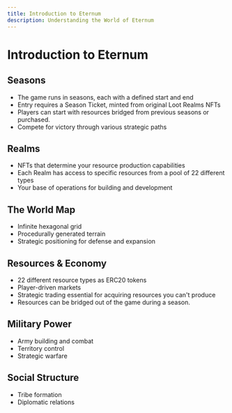```yaml
---
title: Introduction to Eternum
description: Understanding the World of Eternum
---
```


# Introduction to Eternum

## Seasons

- The game runs in seasons, each with a defined start and end
- Entry requires a Season Ticket, minted from original Loot Realms NFTs
- Players can start with resources bridged from previous seasons or purchased.
- Compete for victory through various strategic paths


## Realms

- NFTs that determine your resource production capabilities
- Each Realm has access to specific resources from a pool of 22 different types
- Your base of operations for building and development

## The World Map

- Infinite hexagonal grid
- Procedurally generated terrain
- Strategic positioning for defense and expansion

## Resources & Economy

- 22 different resource types as ERC20 tokens
- Player-driven markets
- Strategic trading essential for acquiring resources you can't produce
- Resources can be bridged out of the game during a season.

## Military Power

- Army building and combat
- Territory control
- Strategic warfare

## Social Structure

- Tribe formation
- Diplomatic relations
